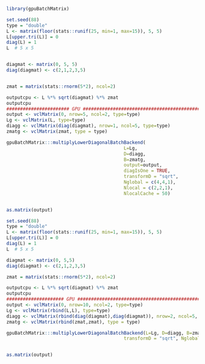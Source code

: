 <!--
%\VignetteEngine{knitr::knitr}
%\VignetteIndexEntry{multiplyLowerDiagonal}
-->


```r
library(gpuBatchMatrix)
```


```r
set.seed(88)
type = "double"
L <- matrix(floor(stats::runif(25, min=1, max=15)), 5, 5)
L[upper.tri(L)] = 0
diag(L) = 1
L  # 5 x 5


diagmat <- matrix(0, 5, 5)
diag(diagmat) <- c(2,1,2,3,5)


zmat = matrix(stats::rnorm(5*2), ncol=2)

outputcpu <- L %*% sqrt(diagmat) %*% zmat
outputcpu
####################### GPU ##############################################
output <- vclMatrix(0, nrow=5, ncol=2, type=type)
Lg <- vclMatrix(L, type=type)
diagg <- vclMatrix(diag(diagmat), nrow=1, ncol=5, type=type)
zmatg <- vclMatrix(zmat, type = type)

gpuBatchMatrix:::multiplyLowerDiagonalBatchBackend(
                                           L=Lg,
                                           D=diagg,
                                           B=zmatg,
                                           output=output, 
                                           diagIsOne = TRUE,
                                           transformD = "sqrt",
                                           Nglobal = c(4,4,1),
                                           Nlocal = c(2,2,1),
                                           NlocalCache = 50)


as.matrix(output)
```





```r
set.seed(88)
type = "double"
L <- matrix(floor(stats::runif(25, min=1, max=15)), 5, 5)
L[upper.tri(L)] = 0
diag(L) = 1
L  # 5 x 5

diagmat <- matrix(0, 5,5)
diag(diagmat) <- c(2,1,2,3,5)

zmat = matrix(stats::rnorm(5*2), ncol=2)

outputcpu <- L %*% sqrt(diagmat) %*% zmat
outputcpu
##################### GPU #############################################
output <- vclMatrix(0, nrow=10, ncol=2, type=type)
Lg <- vclMatrix(rbind(L,L), type=type)
diagg <- vclMatrix(rbind(diag(diagmat),diag(diagmat)), nrow=2, ncol=5, type=type)
zmatg <- vclMatrix(rbind(zmat,zmat), type = type)

gpuBatchMatrix:::multiplyLowerDiagonalBatchBackend(L=Lg, D=diagg, B=zmatg, output=output, diagIsOne = TRUE, 
                                           transformD = "sqrt", Nglobal = c(4,4,1),Nlocal = c(2,2,1),NlocalCache = 50)


as.matrix(output)
```


